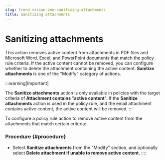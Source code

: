 ```yaml
---
slug: trend-vision-one-sanitizing-attachments
title: Sanitizing attachments
---
```

# Sanitizing attachments

This action removes active content from attachments in PDF files and Microsoft Word, Excel, and PowerPoint documents that match the policy rule criteria. If the active content cannot be removed, you can configure whether to delete the attachment containing the active content. **Sanitize attachments** is one of the "Modify" category of actions.

:::warning[Important]

The **Sanitize attachments** action is only available in policies with the target criteria of **Attachment contains** "**active content**". If the **Sanitize attachments** action is used in the policy rule, and the email attachment contains active content, the active content will be removed.
:::

To configure a policy rule action to remove active content from the attachments that match certain criteria:

### Procedure {#procedure}

- Select **Sanitize attachments** from the "Modify" section, and optionally select **Delete attachment if unable to remove active content**.
::::
